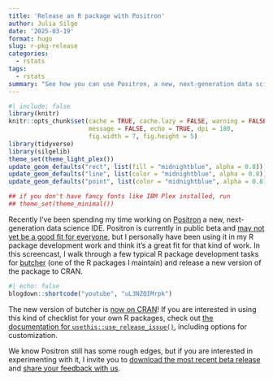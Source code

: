 ```yaml
---
title: 'Release an R package with Positron'
author: Julia Silge
date: '2025-03-19'
format: hugo
slug: r-pkg-release
categories:
  - rstats
tags:
  - rstats
summary: "See how you can use Positron, a new, next-generation data science IDE, for R package development tasks and releasing a new version of an R package."
---
```


```r
#| include: false
library(knitr)
knitr::opts_chunk$set(cache = TRUE, cache.lazy = FALSE, warning = FALSE, 
                      message = FALSE, echo = TRUE, dpi = 180,
                      fig.width = 7, fig.height = 5)
library(tidyverse)
library(silgelib)
theme_set(theme_light_plex())
update_geom_defaults("rect", list(fill = "midnightblue", alpha = 0.8))
update_geom_defaults("line", list(color = "midnightblue", alpha = 0.8))
update_geom_defaults("point", list(color = "midnightblue", alpha = 0.8))

## if you don't have fancy fonts like IBM Plex installed, run
## theme_set(theme_minimal())
```

Recently I've been spending my time working on [Positron](https://positron.posit.co/) a new, next-generation data science IDE. Positron is currently in public beta and [may not yet be a good fit for everyone](https://positron.posit.co/start.html#is-positron-for-me), but I personally have been using it in my R package development work and think it's a great fit for that kind of work. In this screencast, I walk through a few typical R package development tasks for [butcher](https://butcher.tidymodels.org/) (one of the R packages I maintain) and release a new version of the package to CRAN.

```r
#| echo: false
blogdown::shortcode("youtube", "uL3NZQIMrpk")
```

The new version of butcher is [now on CRAN](https://cran.r-project.org/package=butcher)! If you are interested in using this kind of checklist for your own R packages, check out [the documentation for `usethis::use_release_issue()`](https://usethis.r-lib.org/reference/use_release_issue.html), including options for customization.

We know Positron still has some rough edges, but if you are interested in experimenting with it, I invite you to [download the most recent beta release](https://positron.posit.co/download) and [share your feedback with us](https://github.com/posit-dev/positron/discussions).
